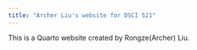 ```yaml
---
title: "Archer Liu's website for DSCI 521"
---
```


This is a Quarto website created by Rongze(Archer) Liu.
